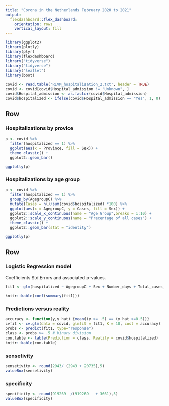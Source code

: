 ```yaml
---
title: "Corona in the Netherlands February 2020 to 2021"
output: 
  flexdashboard::flex_dashboard:
    orientation: rows
    vertical_layout: fill
---
```


```r
library(ggplot2)
library(plotly)
library(plyr)
library(flexdashboard)
library("tidyverse")
library("tidyverse")
library("leaflet")
library(boot)

covid <- read.table('RIVM_hospitalisation_2.txt', header = TRUE)
covid <- covid[covid$Hospital_admission != "Unknown", ]
covid$Hospital_admission <- as.factor(covid$Hospital_admission)
covid$hospitalized <- ifelse(covid$Hospital_admission == "Yes", 1, 0)
```

Row {.tabset .tabset-fade}
-----------------------------------------------------------------------

### Hospitalizations by provice

```r
p <- covid %>% 
  filter(hospitalized == 1) %>% 
  ggplot(aes(x = Province, fill = Sex)) +
  theme_classic() +
  ggplot2::geom_bar() 

ggplotly(p)

```

### Hospitalizations by age group

```r
p <- covid %>% 
  filter(hospitalized == 1) %>% 
  group_by(AgegroupC) %>% 
  mutate(Cases = n()/sum(covid$hospitalized) *100) %>% 
  ggplot(aes(x = AgegroupC, y = Cases, fill = Sex)) +
  ggplot2::scale_x_continuous(name = "Age Group",breaks = 1:10) +
  ggplot2::scale_y_continuous(name = "Precentage of all cases") +
  theme_classic() +
  ggplot2::geom_bar(stat = "identity") 

ggplotly(p)
```

Row {data-height=300}
-----------------------------------------------------------------------
###  Logistic Regression model 
Coefficients Std.Errors and associated p-values.
```r
fit1 <- glm(hospitalized ~ AgegroupC + Sex + Number_days + Total_cases_reported, data = covid, family= binomial("logit"))

knitr::kable(coef(summary(fit1)))
```

###  Predictions versus reality
```r
accuracy <- function(y,y_hat) {mean((y >= .5) == (y_hat >=0.5))}
cvfit <- cv.glm(data = covid, glmfit = fit1, K = 10, cost = accuracy)
probs <- predict(fit1, type="response")
class <- probs >= .5 # binary division
con.table <- table(Prediction = class, Reality = covid$hospitalized)
knitr::kable(con.table)
```

###  sensetivity
```r
sensetivity <- round(2943/ (2943 + 20735),5)
valueBox(sensetivity)
```

###  specificity
```r
specificity <- round(919269  /(919269   + 3661),5)
valueBox(specificity)
```

